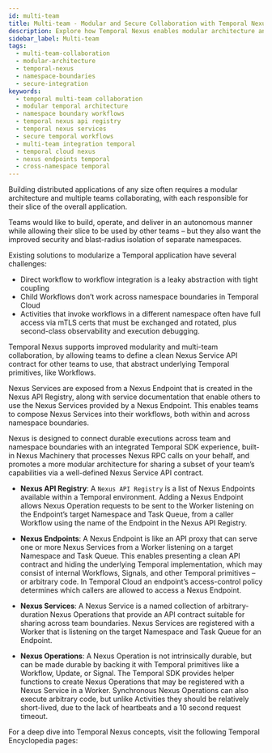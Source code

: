 ```yaml
---
id: multi-team
title: Multi-team - Modular and Secure Collaboration with Temporal Nexus
description: Explore how Temporal Nexus enables modular architecture and secure multi-team collaboration by abstracting Temporal primitives into clean Nexus Service APIs across namespace boundaries.
sidebar_label: Multi-team
tags:
  - multi-team-collaboration
  - modular-architecture
  - temporal-nexus
  - namespace-boundaries
  - secure-integration
keywords:
  - temporal multi-team collaboration
  - modular temporal architecture
  - namespace boundary workflows
  - temporal nexus api registry
  - temporal nexus services
  - secure temporal workflows
  - multi-team integration temporal
  - temporal cloud nexus
  - nexus endpoints temporal
  - cross-namespace temporal
---
```



Building distributed applications of any size often requires a modular architecture and multiple teams collaborating, with each responsible for their slice of the overall application.

Teams would like to build, operate, and deliver in an autonomous manner while allowing their slice to be used by other teams – but they also want the improved security and blast-radius isolation of separate namespaces.

Existing solutions to modularize a Temporal application have several challenges:
- Direct workflow to workflow integration is a leaky abstraction with tight coupling
- Child Workflows don’t work across namespace boundaries in Temporal Cloud
- Activities that invoke workflows in a different namespace often have full access via mTLS certs that must be exchanged and rotated, plus second-class observability and execution debugging.

Temporal Nexus supports improved modularity and multi-team collaboration, by allowing teams to define a clean Nexus Service API contract for other teams to use, that abstract underlying Temporal primitives, like Workflows.

Nexus Services are exposed from a Nexus Endpoint that is created in the Nexus API Registry, along with service documentation that enable others to use the Nexus Services provided by a Nexus Endpoint. 
This enables teams to compose Nexus Services into their workflows, both within and across namespace boundaries.

Nexus is designed to connect durable executions across team and namespace boundaries with an integrated Temporal SDK experience, built-in Nexus Machinery that processes Nexus RPC calls on your behalf, and promotes a more modular architecture for sharing a subset of your team’s capabilities via a well-defined Nexus Service API contract.

- **Nexus API Registry**: A `Nexus API Registry` is a list of Nexus Endpoints available within a Temporal environment. Adding a Nexus Endpoint allows Nexus Operation requests to be sent to the Worker listening on the Endpoint’s target Namespace and Task Queue, from a caller Workflow using the name of the Endpoint in the Nexus API Registry.

- **Nexus Endpoints**: A Nexus Endpoint is like an API proxy that can serve one or more Nexus Services from a Worker listening on a target Namespace and Task Queue. 
This enables presenting a clean API contract and hiding the underlying Temporal implementation, which may consist of internal Workflows, Signals, and other Temporal primitives – or arbitrary code. 
In Temporal Cloud an endpoint’s access-control policy determines which callers are allowed to access a Nexus Endpoint.

- **Nexus Services**: A Nexus Service is a named collection of arbitrary-duration Nexus Operations that provide an API contract suitable for sharing across team boundaries. Nexus Services are registered with a Worker that is listening on the target Namespace and Task Queue for an Endpoint.
  
- **Nexus Operations**: A Nexus Operation is not intrinsically durable, but can be made durable by backing it with Temporal primitives like a Workflow, Update, or Signal. 
The Temporal SDK provides helper functions to create Nexus Operations that may be registered with a Nexus Service in a Worker. Synchronous Nexus Operations can also execute arbitrary code, but unlike Activities they should be relatively short-lived, due to the lack of heartbeats and a 10 second request timeout.

For a deep dive into Temporal Nexus concepts, visit the following Temporal Encyclopedia pages:

<RelatedReadContainer>
    <RelatedReadItem path="/develop/go/cancellation" text="Handling Cancellation and Termination using the Go SDK" archetype="feature-guide" />
    <RelatedReadItem path="/develop/php/cancellation" text="Handling Cancellation and Termination using the PHP SDK" archetype="feature-guide" />
    <RelatedReadItem path="/develop/python/cancellation" text="Handling Cancellation and Termination using the Python SDK" archetype="feature-guide" />
    <RelatedReadItem path="/develop/typescript/cancellation" text="Handling Cancellation and Termination using the TypeScript SDK" archetype="feature-guide" />
    <RelatedReadItem path="/develop/dotnet/cancellation" text="Handling Cancellation and Termination using the .NET SDK" archetype="feature-guide" />
</RelatedReadContainer>
